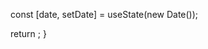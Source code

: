 

  const [date, setDate] = useState(new Date());

return <Calendar mode="single" selected={date} onSelect={setDate} className="rounded-md border" />;
}

<div>
  <CalendarDemo />
</div>
